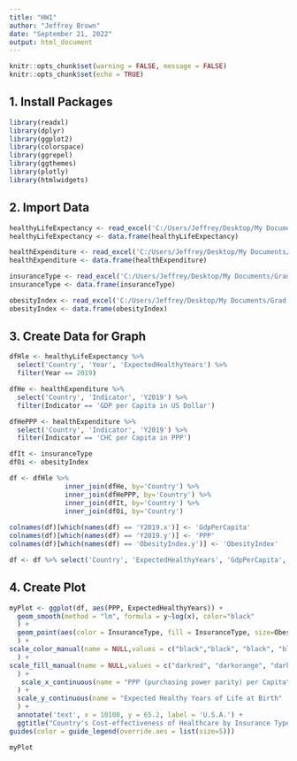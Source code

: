 ---
title: "HW1"
author: "Jeffrey Brown"
date: "September 21, 2022"
output: html_document
---

```{r setup, include=FALSE}
knitr::opts_chunk$set(warning = FALSE, message = FALSE) 
knitr::opts_chunk$set(echo = TRUE)
```

## 1. Install Packages
```{r}
library(readxl)
library(dplyr)
library(ggplot2)
library(colorspace)
library(ggrepel)
library(ggthemes)
library(plotly)
library(htmlwidgets)
```

## 2. Import Data
```{r}
healthyLifeExpectancy <- read_excel('C:/Users/Jeffrey/Desktop/My Documents/Grad School/Classes/Fall 2022/Staa 566/ExpectedHealthyYearsByCountry.xlsx')	
healthyLifeExpectancy <- data.frame(healthyLifeExpectancy)

healthExpenditure <- read_excel('C:/Users/Jeffrey/Desktop/My Documents/Grad School/Classes/Fall 2022/Staa 566/HealthExpenditureByCountry.xlsx')	
healthExpenditure <- data.frame(healthExpenditure)

insuranceType <- read_excel('C:/Users/Jeffrey/Desktop/My Documents/Grad School/Classes/Fall 2022/Staa 566/InsuranceTypeByCountry.xlsx')	
insuranceType <- data.frame(insuranceType)

obesityIndex <- read_excel('C:/Users/Jeffrey/Desktop/My Documents/Grad School/Classes/Fall 2022/Staa 566/ObesityIndexByCountry.xlsx')	
obesityIndex <- data.frame(obesityIndex)


```


## 3. Create Data for Graph
```{r}
dfHle <- healthyLifeExpectancy %>% 
  select('Country', 'Year', 'ExpectedHealthyYears') %>%
  filter(Year == 2019)

dfHe <- healthExpenditure %>% 
  select('Country', 'Indicator', 'Y2019') %>%
  filter(Indicator == 'GDP per Capita in US Dollar')

dfHePPP <- healthExpenditure %>% 
  select('Country', 'Indicator', 'Y2019') %>%
  filter(Indicator == 'CHC per Capita in PPP')

dfIt <- insuranceType
dfOi <- obesityIndex

df <- dfHle %>%
              inner_join(dfHe, by='Country') %>%
              inner_join(dfHePPP, by='Country') %>%
              inner_join(dfIt, by='Country') %>%
              inner_join(dfOi, by='Country')
  
colnames(df)[which(names(df) == 'Y2019.x')] <- 'GdpPerCapita'
colnames(df)[which(names(df) == 'Y2019.y')] <- 'PPP'
colnames(df)[which(names(df) == 'ObesityIndex.y')] <- 'ObesityIndex' 

df <- df %>% select('Country', 'ExpectedHealthyYears', 'GdpPerCapita', 'PPP', 'ObesityIndex','InsuranceType')
```

## 4. Create Plot
```{r}
myPlot <- ggplot(df, aes(PPP, ExpectedHealthyYears)) +
  geom_smooth(method = "lm", formula = y~log(x), color="black" 
  ) +
  geom_point(aes(color = InsuranceType, fill = InsuranceType, size=ObesityIndex),alpha = 0.9, shape = 21
  ) +
scale_color_manual(name = NULL,values = c("black","black", "black", "black", "black", "black")
  ) +
scale_fill_manual(name = NULL,values = c("darkred", "darkorange", "darkblue", "darkgreen", "purple", "black")
  ) + 
   scale_x_continuous(name = "PPP (purchasing power parity) per Capita"
  ) +
  scale_y_continuous(name = "Expected Healthy Years of Life at Birth"
  ) +
  annotate('text', x = 10100, y = 65.2, label = 'U.S.A.') +
  ggtitle("Country's Cost-effectiveness of Healthcare by Insurance Type") +
guides(color = guide_legend(override.aes = list(size=5)))

myPlot
```



